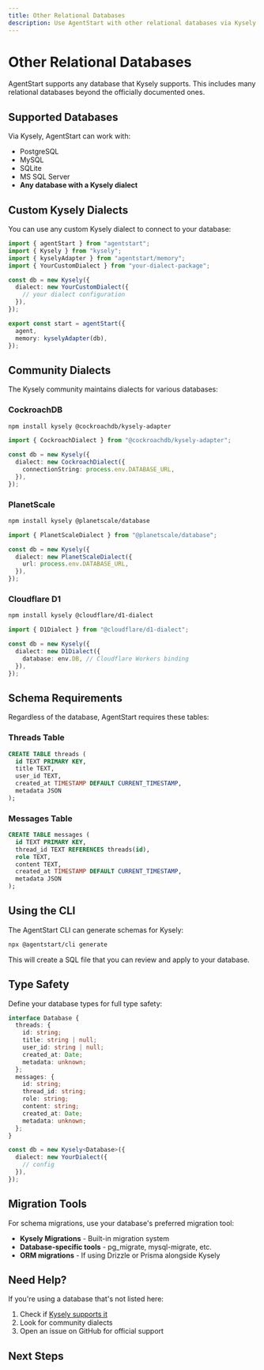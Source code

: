 ```yaml
---
title: Other Relational Databases
description: Use AgentStart with other relational databases via Kysely
---
```


# Other Relational Databases

AgentStart supports any database that Kysely supports. This includes many relational databases beyond the officially documented ones.

## Supported Databases

Via Kysely, AgentStart can work with:

- PostgreSQL
- MySQL
- SQLite
- MS SQL Server
- **Any database with a Kysely dialect**

## Custom Kysely Dialects

You can use any custom Kysely dialect to connect to your database:

```ts title="lib/agent.ts"
import { agentStart } from "agentstart";
import { Kysely } from "kysely";
import { kyselyAdapter } from "agentstart/memory";
import { YourCustomDialect } from "your-dialect-package";

const db = new Kysely({
  dialect: new YourCustomDialect({
    // your dialect configuration
  }),
});

export const start = agentStart({
  agent,
  memory: kyselyAdapter(db),
});
```

## Community Dialects

The Kysely community maintains dialects for various databases:

### CockroachDB

```bash
npm install kysely @cockroachdb/kysely-adapter
```

```ts
import { CockroachDialect } from "@cockroachdb/kysely-adapter";

const db = new Kysely({
  dialect: new CockroachDialect({
    connectionString: process.env.DATABASE_URL,
  }),
});
```

### PlanetScale

```bash
npm install kysely @planetscale/database
```

```ts
import { PlanetScaleDialect } from "@planetscale/database";

const db = new Kysely({
  dialect: new PlanetScaleDialect({
    url: process.env.DATABASE_URL,
  }),
});
```

### Cloudflare D1

```bash
npm install kysely @cloudflare/d1-dialect
```

```ts
import { D1Dialect } from "@cloudflare/d1-dialect";

const db = new Kysely({
  dialect: new D1Dialect({
    database: env.DB, // Cloudflare Workers binding
  }),
});
```

## Schema Requirements

Regardless of the database, AgentStart requires these tables:

### Threads Table

```sql
CREATE TABLE threads (
  id TEXT PRIMARY KEY,
  title TEXT,
  user_id TEXT,
  created_at TIMESTAMP DEFAULT CURRENT_TIMESTAMP,
  metadata JSON
);
```

### Messages Table

```sql
CREATE TABLE messages (
  id TEXT PRIMARY KEY,
  thread_id TEXT REFERENCES threads(id),
  role TEXT,
  content TEXT,
  created_at TIMESTAMP DEFAULT CURRENT_TIMESTAMP,
  metadata JSON
);
```

## Using the CLI

The AgentStart CLI can generate schemas for Kysely:

```bash
npx @agentstart/cli generate
```

This will create a SQL file that you can review and apply to your database.

## Type Safety

Define your database types for full type safety:

```ts
interface Database {
  threads: {
    id: string;
    title: string | null;
    user_id: string | null;
    created_at: Date;
    metadata: unknown;
  };
  messages: {
    id: string;
    thread_id: string;
    role: string;
    content: string;
    created_at: Date;
    metadata: unknown;
  };
}

const db = new Kysely<Database>({
  dialect: new YourDialect({
    // config
  }),
});
```

## Migration Tools

For schema migrations, use your database's preferred migration tool:

- **Kysely Migrations** - Built-in migration system
- **Database-specific tools** - pg_migrate, mysql-migrate, etc.
- **ORM migrations** - If using Drizzle or Prisma alongside Kysely

## Need Help?

If you're using a database that's not listed here:

1. Check if [Kysely supports it](https://kysely.dev/docs/dialects)
2. Look for community dialects
3. Open an issue on GitHub for official support

## Next Steps

<Cards>
  <Card title="PostgreSQL" href="/docs/databases/postgresql" />
  <Card title="MySQL" href="/docs/databases/mysql" />
  <Card title="SQLite" href="/docs/databases/sqlite" />
</Cards>
